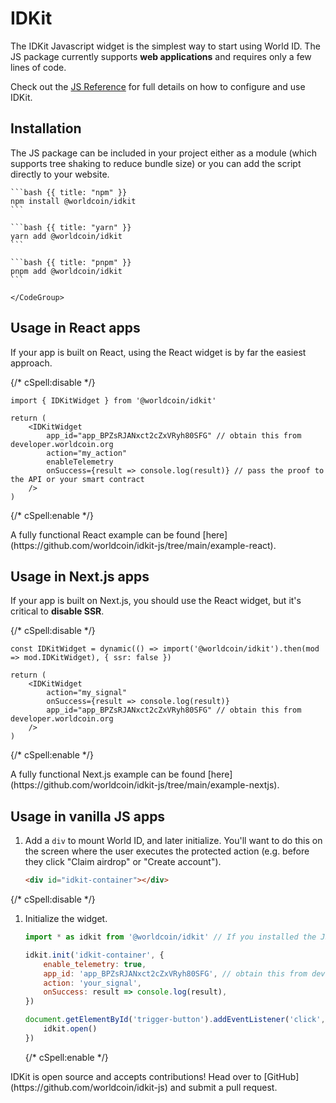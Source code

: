 # IDKit

The IDKit Javascript widget is the simplest way to start using World ID. The JS package currently supports **web applications** and requires only a few lines of code.

Check out the [JS Reference](/idkit/reference) for full details on how to configure and use IDKit.

## Installation

The JS package can be included in your project either as a module (which supports tree shaking to reduce bundle size) or you can add the script directly to your website.

<CodeGroup title="Install IDKit">

    ```bash {{ title: "npm" }}
    npm install @worldcoin/idkit
    ```

    ```bash {{ title: "yarn" }}
    yarn add @worldcoin/idkit
    ```

    ```bash {{ title: "pnpm" }}
    pnpm add @worldcoin/idkit
    ```

    </CodeGroup>

## Usage in React apps

If your app is built on React, using the React widget is by far the easiest approach.

{/* cSpell:disable */}

```tsx focus=1,4:9
import { IDKitWidget } from '@worldcoin/idkit'

return (
	<IDKitWidget
		app_id="app_BPZsRJANxct2cZxVRyh80SFG" // obtain this from developer.worldcoin.org
		action="my_action"
		enableTelemetry
		onSuccess={result => console.log(result)} // pass the proof to the API or your smart contract
	/>
)
```

{/* cSpell:enable */}

<Note>
	A fully functional React example can be found [here](https://github.com/worldcoin/idkit-js/tree/main/example-react).
</Note>

## Usage in Next.js apps

If your app is built on Next.js, you should use the React widget, but it's critical to **disable SSR**.

{/* cSpell:disable */}

```tsx focus=1,4:9
const IDKitWidget = dynamic(() => import('@worldcoin/idkit').then(mod => mod.IDKitWidget), { ssr: false })

return (
	<IDKitWidget
		action="my_signal"
		onSuccess={result => console.log(result)}
		app_id="app_BPZsRJANxct2cZxVRyh80SFG" // obtain this from developer.worldcoin.org
	/>
)
```

{/* cSpell:enable */}

<Note>
	A fully functional Next.js example can be found
	[here](https://github.com/worldcoin/idkit-js/tree/main/example-nextjs).
</Note>

## Usage in vanilla JS apps

1. Add a `div` to mount World ID, and later initialize. You'll want to do this on the screen where the user executes the protected action (e.g. before they click "Claim airdrop" or "Create account").

    ```html
    <div id="idkit-container"></div>
    ```

{/* cSpell:disable */}

1. Initialize the widget.

    ```js
    import * as idkit from '@worldcoin/idkit' // If you installed the JS package as a module

    idkit.init('idkit-container', {
    	enable_telemetry: true,
    	app_id: 'app_BPZsRJANxct2cZxVRyh80SFG', // obtain this from developer.worldcoin.org
    	action: 'your_signal',
    	onSuccess: result => console.log(result),
    })

    document.getElementById('trigger-button').addEventListener('click', () => {
    	idkit.open()
    })
    ```

    {/* cSpell:enable */}

<Note>
	IDKit is open source and accepts contributions! Head over to [GitHub](https://github.com/worldcoin/idkit-js) and
	submit a pull request.
</Note>
